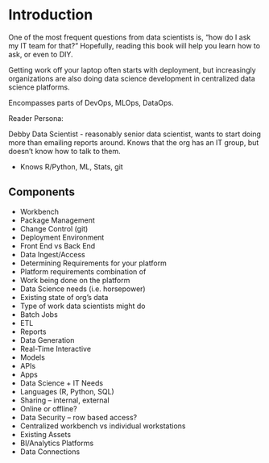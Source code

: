 \mainmatter

# Introduction

One of the most frequent questions from data scientists is, "how do I ask my IT team for that?" Hopefully, reading this book will help you learn how to ask, or even to DIY.

Getting work off your laptop often starts with deployment, but increasingly organizations are also doing data science development in centralized data science platforms.

Encompasses parts of DevOps, MLOps, DataOps.

Reader Persona:

Debby Data Scientist - reasonably senior data scientist, wants to start doing more than emailing reports around. Knows that the org has an IT group, but doesn't know how to talk to them. 

* Knows R/Python, ML, Stats, git

## Components

* Workbench
* Package Management
* Change Control (git)
* Deployment Environment
* Front End vs Back End
* Data Ingest/Access
* Determining Requirements for your platform
* Platform requirements combination of
* Work being done on the platform
* Data Science needs (i.e. horsepower)
* Existing state of org’s data
* Type of work data scientists might do
* Batch Jobs
* ETL
* Reports
* Data Generation
* Real-Time Interactive 
* Models
* APIs
* Apps
* Data Science + IT Needs
* Languages (R, Python, SQL)
* Sharing -- internal, external
* Online or offline?
* Data Security -- row based access?
* Centralized workbench vs individual workstations
* Existing Assets
* BI/Analytics Platforms
* Data Connections

